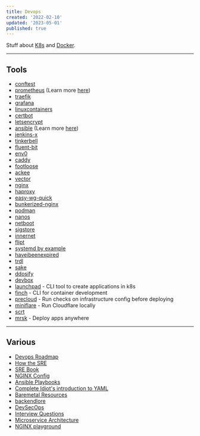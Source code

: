 ```yaml
---
title: Devops
created: '2022-02-10'
updated: '2023-05-01'
published: true
---
```


Stuff about <a href="/notes/k8s">K8s</a> and <a href="/notes/docker">Docker</a>.

---

## Tools

-   [conftest](https://www.conftest.dev/)
-   [prometheus](https://prometheus.io/) (Learn more [here](https://github.com/yolossn/Prometheus-Basics))
-   [traefik](https://github.com/traefik/traefik)
-   [grafana](https://grafana.com/)
-   [linuxcontainers](https://linuxcontainers.org/)
-   [certbot](https://certbot.eff.org/)
-   [letsencrypt](https://letsencrypt.org/)
-   [ansible](https://www.ansible.com/) (Learn more [here](https://www.ansible.com/resources/get-started))
-   [jenkins-x](https://jenkins-x.io/)
-   [tinkerbell](https://tinkerbell.org/)
-   [fluent-bit](https://github.com/fluent/fluent-bit/)
-   [env0](https://www.env0.com/)
-   [caddy](https://caddyserver.com/v2)
-   [footloose](https://github.com/weaveworks/footloose)
-   [ackee](https://github.com/electerious/Ackee)
-   [vector](https://github.com/vectordotdev/vector)
-   [nginx](https://www.nginx.com/)
-   [haproxy](https://www.haproxy.com/)
-   [easy-wg-quick](https://github.com/burghardt/easy-wg-quick)
-   [bunkerized-nginx](https://github.com/bunkerity/bunkerized-nginx)
-   [podman](https://github.com/containers/podman)
-   [nanos](https://nanos.org/)
-   [netboot](https://netboot.xyz/)
-   [sigstore](https://www.sigstore.dev/)
-   [innernet](https://github.com/tonarino/innernet)
-   [flipt](https://flipt.io/)
-   [systemd by example](https://systemd-by-example.com/)
-   [haveibeenexpired](https://www.haveibeenexpired.com/)
-   [trdl](https://github.com/werf/trdl)
-   [sake](https://github.com/alajmo/sake)
-   [ddosify](https://github.com/ddosify/ddosify)
-   [devbox](https://github.com/jetpack-io/devbox)
-   [launchpad](https://github.com/jetpack-io/launchpad) - CLI tool to create applications in k8s
-   [finch](https://github.com/runfinch/finch) - CLI for container development
-   [precloud](https://github.com/tinystacks/precloud) - Run checks on infrastructure config before deploying
-   [miniflare](https://miniflare.dev/) - Run Cloudflare locally
-   [scrt](https://github.com/loderunner/scrt)
-   [mrsk](https://github.com/mrsked/mrsk) - Deploy apps anywhere

---

## Various

-   [Devops Roadmap](https://roadmap.sh/devops)
-   [How the SRE](https://github.com/upgundecha/howtheysre)
-   [SRE Book](https://sre.google/sre-book/table-of-contents/)
-   [NGINX Config](https://www.digitalocean.com/community/tools/nginx)
-   [Ansible Playbooks](https://github.com/sovereign/sovereign)
-   [Complete Idiot's introduction to YAML](https://github.com/Animosity/CraftIRC/wiki/Complete-idiot's-introduction-to-yaml)
-   [Baremetal Resources](https://github.com/alexellis/awesome-baremetal)
-   [backendlore](https://github.com/fpereiro/backendlore)
-   [DevSecOps](https://github.com/sottlmarek/DevSecOps)
-   [Interview Questions](https://github.com/bregman-arie/devops-exercises)
-   [Microservice Architecture](https://microservices.io)
-   [NGINX playground](https://nginx-playground.wizardzines.com/)
